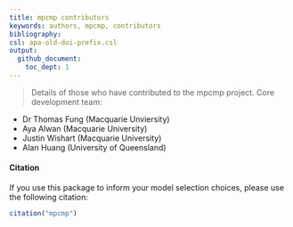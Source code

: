 ```yaml
---
title: mpcmp contributors
keywords: authors, mpcmp, contributors
bibliography: 
csl: apa-old-doi-prefix.csl
output: 
  github_document:
    toc_dept: 1
---
```


> Details of those who have contributed to the mpcmp project.
Core development team:

- Dr Thomas Fung (Macquarie Unviersity)
- Aya Alwan (Macquarie University)
- Justin Wishart (Macquarie University)
- Alan Huang (University of Queensland)

#### Citation

If you use this package to inform your model selection choices, please use the following citation:

```r
citation("mpcmp")
```